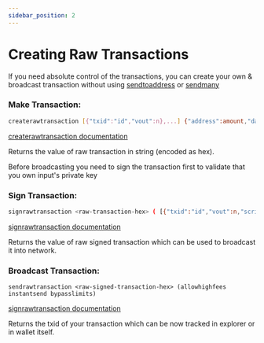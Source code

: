 ```yaml
---
sidebar_position: 2
---
```


# Creating Raw Transactions

If you need absolute control of the transactions, you can create your own & broadcast transaction without using [sendtoaddress](/pac-protocol-core/client-commands/sendtoaddress) or [sendmany](/pac-protocol-core/client-commands/sendmany)

### Make Transaction:

```bash
createrawtransaction [{"txid":"id","vout":n},...] {"address":amount,"data":"hex",...} (locktime)
```
[createrawtransaction documentation](/pac-protocol-core/client-commands/createrawtransaction)

Returns the value of raw transaction in string (encoded as hex).

Before broadcasting you need to sign the transaction first to validate that you own input's private key

### Sign Transaction:

```bash
signrawtransaction <raw-transaction-hex> ( [{"txid":"id","vout":n,"scriptPubKey":"hex","redeemScript":"hex"},...] ["privatekey1",...] sighashtype )
```
[signrawtransaction documentation](/pac-protocol-core/client-commands/signrawtransaction)

Returns the value of raw signed transaction which can be used to broadcast it into network.

### Broadcast Transaction:

```
sendrawtransaction <raw-signed-transaction-hex> (allowhighfees instantsend bypasslimits)
```
[signrawtransaction documentation](/pac-protocol-core/client-commands/sendrawtransaction)

Returns the txid of your transaction which can be now tracked in explorer or in wallet itself.